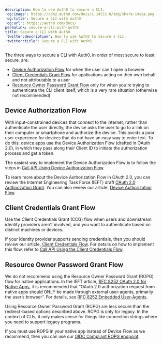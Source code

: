 ```yaml
---
description: How to use Auth0 to secure a CLI.
'og:image': https://cdn2.auth0.com/docs/1.14553.0/img/share-image.png
'og:title': Secure a CLI with Auth0
'og:url': https://auth0.com/docs/
permalink: secure-a-cli-with-auth0
title: Secure a CLI with Auth0
'twitter:description': How to use Auth0 to secure a CLI.
'twitter:title': Secure a CLI with Auth0
---
```

The three ways to secure a CLI with Auth0, in order of most secure to least secure, are:

* [Device Authorization Flow](#device-authorization-flow) for when the user can't open a browser
* [Client Credentials Grant Flow](#client-credentials-grant-flow) for applications acting on their own behalf and not attributable to a user
* [Resource Owner Password Grant Flow](#resource-owner-password-grant-flow) only for when you're trying to authenticate the CLI client itself, which is a very rare situation (otherwise not recommended)

## Device Authorization Flow

With input-constrained devices that connect to the internet, rather than authenticate the user directly, the device asks the user to go to a link on their computer or smartphone and authorize the device. This avoids a poor user experience for devices that do not have an easy way to enter text. To do this, device apps use the Device <Tooltip tip="Authorization Flow: Authorization grant (or workflow) specified in the OAuth 2.0 framework." cta="View Glossary" href="/glossary?term=Authorization+Flow">Authorization Flow</Tooltip> (drafted in OAuth 2.0), in which they pass along their <Tooltip tip="Client ID: Identification value given to your registered resource from Auth0." cta="View Glossary" href="/glossary?term=Client+ID">Client ID</Tooltip> to initiate the authorization process and get a token.

The easiest way to implement the Device Authorization Flow is to follow the steps in [Call API Using Device Authorization Flow](/get-started/authentication-and-authorization-flow/device-authorization-flow/call-your-api-using-the-device-authorization-flow).

To learn more about the Device Authorization Flow in <Tooltip tip="OAuth 2.0: Authorization framework that defines authorization protocols and workflows." cta="View Glossary" href="/glossary?term=OAuth+2.0">OAuth 2.0</Tooltip>, you can review the Internet Engineering Task Force (IEFT) draft [OAuth 2.0 Authorization Grant](https://tools.ietf.org/html/draft-ietf-oauth-device-flow-15). You can also review our article, [Device Authorization Flow](/get-started/authentication-and-authorization-flow/device-authorization-flow).

## Client Credentials Grant Flow

Use the Client Credentials Grant (CCG) flow when users and downstream <Tooltip tip="Identity Provider (IdP): Service that stores and manages digital identities." cta="View Glossary" href="/glossary?term=identity+providers">identity providers</Tooltip> aren't involved, and you want to authenticate based on distinct machines or devices.

If your identity provider supports sending credentials, then you should review our article, [Client Credentials Flow](/get-started/authentication-and-authorization-flow/client-credentials-flow). For details on how to implement this flow, refer to [Call API Using the Client Credentials Flow](/get-started/authentication-and-authorization-flow/client-credentials-flow/call-your-api-using-the-client-credentials-flow).

## Resource Owner Password Grant Flow

We do not recommend using the <Tooltip tip="Resource Owner: Entity (such as a user or application) capable of granting access to a protected resource." cta="View Glossary" href="/glossary?term=Resource+Owner">Resource Owner</Tooltip> Password Grant (ROPG) flow for native applications. In the IEFT article, [RFC 8252 OAuth 2.0 for Native Apps](https://tools.ietf.org/html/rfc8252), it is recommended that “OAuth 2.0 authorization request from native apps should ONLY be made through external user-agents, primarily the user’s browser”. For details, see [RFC 8252 Embedded User-Agents](https://tools.ietf.org/html/rfc8252#section-8.12).

Using Resource Owner Password Grant (ROPG) are less secure than the redirect-based options described above. ROPG is only for legacy. In the context of CLIs, it only makes sense for things like connection strings where you need to support legacy programs.

If you must use ROPG in your native app instead of Device Flow as we recommend, then you can use our [OIDC Compliant ROPG endpoint](https://auth0.com/docs/api/authentication#resource-owner-password).